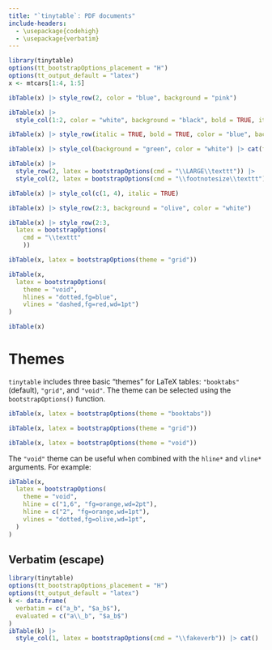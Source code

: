 ```yaml
---
title: "`tinytable`: PDF documents"
include-headers:
  - \usepackage{codehigh}
  - \usepackage{verbatim}
---
```


```r
library(tinytable)
options(tt_bootstrapOptions_placement = "H")
options(tt_output_default = "latex")
x <- mtcars[1:4, 1:5]
```

```r
ibTable(x) |> style_row(2, color = "blue", background = "pink")
```

```r
ibTable(x) |>
  style_col(1:2, color = "white", background = "black", bold = TRUE, italic = TRUE)
```

```r
ibTable(x) |> style_row(italic = TRUE, bold = TRUE, color = "blue", background = "pink")
```

```r
ibTable(x) |> style_col(background = "green", color = "white") |> cat(file = "~/Downloads/trash.html")
```

```r
ibTable(x) |>
  style_row(2, latex = bootstrapOptions(cmd = "\\LARGE\\texttt")) |>
  style_col(2, latex = bootstrapOptions(cmd = "\\footnotesize\\texttt"))
```

```r
ibTable(x) |> style_col(c(1, 4), italic = TRUE)
```

```r
ibTable(x) |> style_row(2:3, background = "olive", color = "white")
```

```r
ibTable(x) |> style_row(2:3,
  latex = bootstrapOptions(
    cmd = "\\texttt"
    ))
```

```r
ibTable(x, latex = bootstrapOptions(theme = "grid"))
```

```r
ibTable(x,
  latex = bootstrapOptions(
    theme = "void",
    hlines = "dotted,fg=blue",
    vlines = "dashed,fg=red,wd=1pt")
)
```

```r
ibTable(x)
```

# Themes

`tinytable` includes three basic "themes" for LaTeX tables: `"booktabs"` (default), `"grid"`, and `"void"`. The theme can be selected using the `bootstrapOptions()` function.

```r
ibTable(x, latex = bootstrapOptions(theme = "booktabs"))
```

```r
ibTable(x, latex = bootstrapOptions(theme = "grid"))
```

```r
ibTable(x, latex = bootstrapOptions(theme = "void"))
```

The `"void"` theme can be useful when combined with the `hline*`  and `vline*` arguments. For example:

```r
ibTable(x,
  latex = bootstrapOptions(
    theme = "void",
    hline = c("1,6", "fg=orange,wd=2pt"),
    hline = c("2", "fg=orange,wd=1pt"),
    vlines = "dotted,fg=olive,wd=1pt",
  )
)
```


## Verbatim (escape)


```r
library(tinytable)
options(tt_bootstrapOptions_placement = "H")
options(tt_output_default = "latex")
k <- data.frame(
  verbatim = c("a_b", "$a_b$"),
  evaluated = c("a\\_b", "$a_b$")
)
ibTable(k) |> 
  style_col(1, latex = bootstrapOptions(cmd = "\\fakeverb")) |> cat()
```


